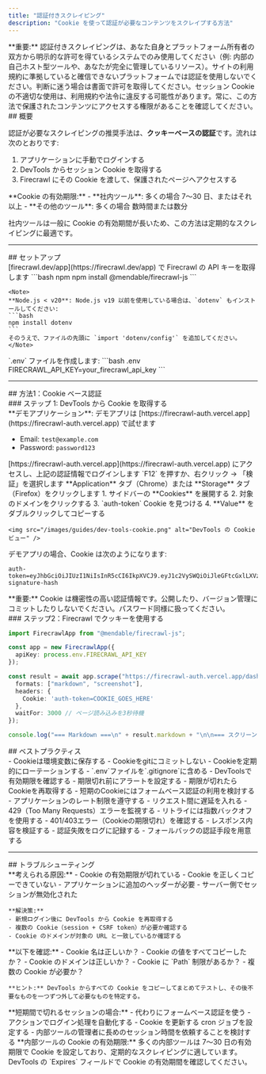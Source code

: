 ```yaml
---
title: "認証付きスクレイピング"
description: "Cookie を使って認証が必要なコンテンツをスクレイプする方法"
---
```


<Warning>
**重要:** 認証付きスクレイピングは、あなた自身とプラットフォーム所有者の双方から明示的な許可を得ているシステムでのみ使用してください（例: 内部の自己ホスト型ツールや、あなたが完全に管理しているリソース）。サイトの利用規約に準拠していると確信できないプラットフォームでは認証を使用しないでください。判断に迷う場合は書面で許可を取得してください。セッション Cookie の不適切な使用は、利用規約や法令に違反する可能性があります。常に、この方法で保護されたコンテンツにアクセスする権限があることを確認してください。
</Warning>

<div id="overview">
  ## 概要
</div>

認証が必要なスクレイピングの推奨手法は、**クッキーベースの認証**です。流れは次のとおりです:

1. アプリケーションに手動でログインする
2. DevTools からセッション Cookie を取得する
3. Firecrawl にその Cookie を渡して、保護されたページへアクセスする

<Note>
**Cookie の有効期限:**
- **社内ツール**: 多くの場合 7～30 日、またはそれ以上
- **その他のツール**: 多くの場合 数時間または数分

社内ツールは一般に Cookie の有効期間が長いため、この方法は定期的なスクレイピングに最適です。
</Note>

---

<div id="setup">
  ## セットアップ
</div>

<Steps>
  <Step title="API キーを取得">
    [firecrawl.dev/app](https://firecrawl.dev/app) で Firecrawl の API キーを取得します
  </Step>

  <Step title="依存関係をインストール">
    ```bash npm
    npm install @mendable/firecrawl-js
    ```

    <Note>
    **Node.js < v20**: Node.js v19 以前を使用している場合は、`dotenv` もインストールしてください:
    ```bash
    npm install dotenv
    ```
    そのうえで、ファイルの先頭に `import 'dotenv/config'` を追加してください。
    </Note>
  </Step>

  <Step title="環境を設定">
    `.env` ファイルを作成します:
    ```bash .env
    FIRECRAWL_API_KEY=your_firecrawl_api_key
    ```
  </Step>
</Steps>

---

<div id="method-1-cookie-based-authentication">
  ## 方法1：Cookie ベース認証
</div>

<div id="step-1-extract-cookies-from-devtools">
  ### ステップ 1: DevTools から Cookie を取得する
</div>

<Note>
  **デモアプリケーション**: デモアプリは [https://firecrawl-auth.vercel.app](https://firecrawl-auth.vercel.app) で試せます

  * Email: `test@example.com`
  * Password: `password123`
</Note>

<Steps>
  <Step title="アプリにログインする">
    [https://firecrawl-auth.vercel.app](https://firecrawl-auth.vercel.app) にアクセスし、上記の認証情報でログインします
  </Step>

  <Step title="DevTools を開く">
    `F12` を押すか、右クリック → 「検証」を選択します
  </Step>

  <Step title="Application タブに移動する">
    **Application** タブ（Chrome）または **Storage** タブ（Firefox）をクリックします
  </Step>

  <Step title="Cookie を探してコピーする">
    1. サイドバーの **Cookies** を展開する
    2. 対象のドメインをクリックする
    3. `auth-token` Cookie を見つける
    4. **Value** をダブルクリックしてコピーする

    <img src="/images/guides/dev-tools-cookie.png" alt="DevTools の Cookie ビュー" />
  </Step>
</Steps>

デモアプリの場合、Cookie は次のようになります:

```
auth-token=eyJhbGciOiJIUzI1NiIsInR5cCI6IkpXVCJ9.eyJ1c2VySWQiOiJleGFtcGxlLXVzZXItaWQiLCJlbWFpbCI6InRlc3RAZXhhbXBsZS5jb20ifQ.example-signature-hash
```

<Warning>
  **重要:** Cookie は機密性の高い認証情報です。公開したり、バージョン管理にコミットしたりしないでください。パスワード同様に扱ってください。
</Warning>


<div id="step-2-use-cookies-with-firecrawl">
  ### ステップ2：Firecrawl でクッキーを使用する
</div>

```typescript
import FirecrawlApp from "@mendable/firecrawl-js";

const app = new FirecrawlApp({
  apiKey: process.env.FIRECRAWL_API_KEY
});

const result = await app.scrape("https://firecrawl-auth.vercel.app/dashboard", {
  formats: ["markdown", "screenshot"],
  headers: {
    Cookie: 'auth-token=COOKIE_GOES_HERE'
  },
  waitFor: 3000 // ページ読み込みを3秒待機
});

console.log("=== Markdown ===\n" + result.markdown + "\n\n=== スクリーンショットURL ===\n" + result.screenshot);
```


<div id="best-practices">
  ## ベストプラクティス
</div>

<CardGroup cols={2}>
  <Card title="Cookie Security" icon="lock">
    - Cookieは環境変数に保存する
    - Cookieをgitにコミットしない
    - Cookieを定期的にローテーションする
    - `.env`ファイルを`.gitignore`に含める
  </Card>

  <Card title="Cookie Expiration" icon="clock">
    - DevToolsで有効期限を確認する
    - 期限切れ前にアラートを設定する
    - 期限が切れたらCookieを再取得する
    - 短期のCookieにはフォームベース認証の利用を検討する
  </Card>

  <Card title="Rate Limiting" icon="gauge">
    - アプリケーションのレート制限を遵守する
    - リクエスト間に遅延を入れる
    - 429（Too Many Requests）エラーを監視する
    - リトライには指数バックオフを使用する
  </Card>

  <Card title="Error Handling" icon="shield">
    - 401/403エラー（Cookieの期限切れ）を確認する
    - レスポンス内容を検証する
    - 認証失敗をログに記録する
    - フォールバックの認証手段を用意する
  </Card>
</CardGroup>

---

<div id="troubleshooting">
  ## トラブルシューティング
</div>

<AccordionGroup>
  <Accordion title="401 Unauthorized エラーが発生する" icon="ban">
    **考えられる原因:**
    - Cookie の有効期限が切れている
    - Cookie を正しくコピーできていない
    - アプリケーションに追加のヘッダーが必要
    - サーバー側でセッションが無効化された

    **解決策:**
    - 新規ログイン後に DevTools から Cookie を再取得する
    - 複数の Cookie（session + CSRF token）が必要か確認する
    - Cookie のドメインが対象の URL と一致しているか確認する
  </Accordion>

  <Accordion title="Cookie が機能しない" icon="cookie-bite">
    **以下を確認:**
    - Cookie 名は正しいか？
    - Cookie の値をすべてコピーしたか？
    - Cookie のドメインは正しいか？
    - Cookie に `Path` 制限があるか？
    - 複数の Cookie が必要か？

    **ヒント:** DevTools からすべての Cookie をコピーしてまとめてテストし、その後不要なものを一つずつ外して必要なものを特定する。
  </Accordion>

  <Accordion title="セッションの有効期限が短すぎる" icon="hourglass">
    **短期間で切れるセッションの場合:**
    - 代わりにフォームベース認証を使う
    - アクションでログイン処理を自動化する
    - Cookie を更新する cron ジョブを設定する
    - 内部ツールの管理者に長めのセッション時間を依頼することを検討する
  </Accordion>
</AccordionGroup>

<Note>
**内部ツールの Cookie の有効期限:** 多くの内部ツールは 7〜30 日の有効期限で Cookie を設定しており、定期的なスクレイピングに適しています。DevTools の `Expires` フィールドで Cookie の有効期間を確認してください。
</Note>